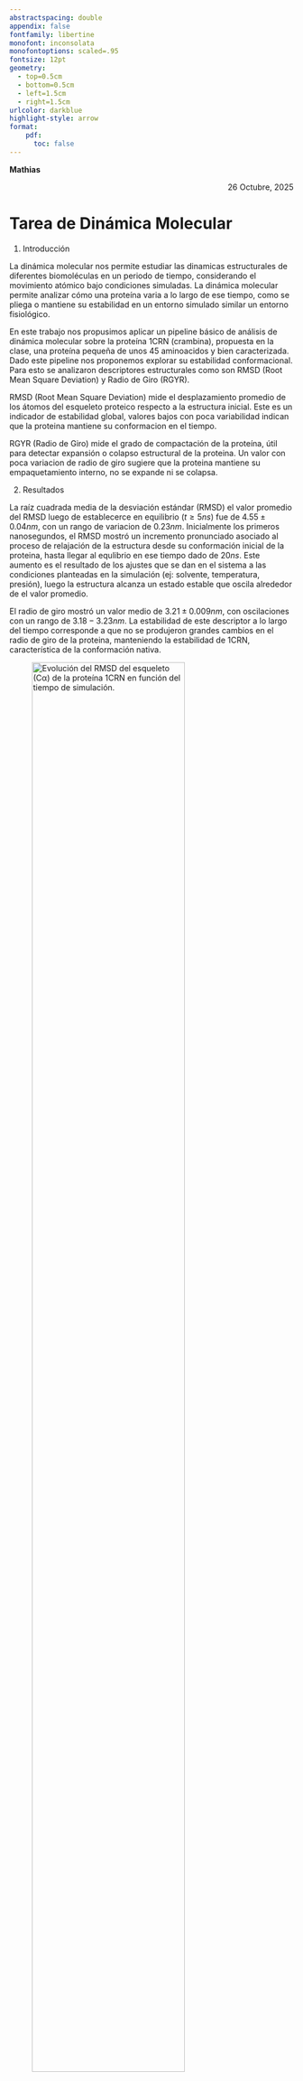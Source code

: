 ```yaml
---
abstractspacing: double
appendix: false
fontfamily: libertine
monofont: inconsolata
monofontoptions: scaled=.95
fontsize: 12pt
geometry: 
  - top=0.5cm
  - bottom=0.5cm
  - left=1.5cm
  - right=1.5cm
urlcolor: darkblue
highlight-style: arrow
format: 
    pdf:
      toc: false
---
```


<div style="text-align: left;">
**Mathias**
</div>
<div style="text-align: right;">
26 Octubre, 2025
</div>

# Tarea de Dinámica Molecular

1. Introducción

La dinámica molecular nos permite estudiar las dinamicas estructurales de diferentes biomoléculas en un periodo de tiempo, considerando el movimiento atómico bajo condiciones simuladas. La dinámica molecular permite analizar cómo una proteína varia a lo largo de ese tiempo, como se pliega o mantiene su estabilidad en un entorno simulado similar un entorno fisiológico.

En este trabajo nos propusimos aplicar un pipeline básico de análisis de dinámica molecular sobre la proteína 1CRN (crambina), propuesta en la clase, una proteína pequeña de unos 45 aminoacidos y bien caracterizada. Dado este pipeline nos proponemos explorar su estabilidad conformacional. Para esto se analizaron descriptores estructurales como son RMSD (Root Mean Square Deviation) y Radio de Giro (RGYR).

RMSD (Root Mean Square Deviation) mide el desplazamiento promedio de los átomos del esqueleto proteico respecto a la estructura inicial. Este es un indicador de estabilidad global, valores bajos con poca variabilidad indican que la proteina mantiene su conformacion en el tiempo.

RGYR (Radio de Giro) mide el grado de compactación de la proteína, útil para detectar expansión o colapso estructural de la proteina. Un valor con poca variacion de radio de giro sugiere que la proteina mantiene su empaquetamiento interno, no se expande ni se colapsa.

2. Resultados

La raíz cuadrada media de la desviación estándar (RMSD) el valor promedio del RMSD luego de establecerce en equilibrio $(t \geq 5 ns)$ fue de $4.55 \pm 0.04 nm$, con un rango de variacion de $0.23 nm$. Inicialmente los primeros nanosegundos, el RMSD mostró un incremento pronunciado asociado al proceso de relajación de la estructura desde su conformación inicial de la proteina, hasta llegar al equlibrio en ese tiempo dado de  $20 ns$. Este aumento es el resultado de los ajustes que se dan en el sistema a las condiciones planteadas en la simulación (ej: solvente, temperatura, presión), luego la estructura alcanza un estado estable que oscila alrededor de el valor promedio.

El radio de giro mostró un valor medio de $3.21 \pm 0.009 nm$, con oscilaciones con un rango de $3.18 - 3.23 nm$. La estabilidad de este descriptor a lo largo del tiempo corresponde a que no se produjeron grandes cambios en el radio de giro de la proteina, manteniendo la estabilidad de 1CRN, característica de la conformación nativa.

![Evolución del RMSD del esqueleto (Cα) de la proteína 1CRN en función del tiempo de simulación.](../../Descargas/rmsd_plot.png){#fig-rmsd width="80%" fig-align="center" fig-pos="H"}

![Variación del radio de giro (RGYR) de la proteína 1CRN a lo largo del tiempo.](../../Descargas/rgyr_plot.png){#fig-rmsd width="80%" fig-align="center" fig-pos="H"}


3. Discusión y Conclusiones

Discusión

El conjunto de resultados indica que, luego de una fase inicial de ajuste estructural, se muestra una gran estabilidad conformacional de la proteína 1CRN a lo largo de la simulación. El RMSD constante y el radio de giro estable reflejan que el sistema alcanzó un equilibrio conformacional y no presenta indicios de 
desequilibrio en el tiempo evaluado. Sin embargo, debemos aumentar los tiempos de simulacion para verificar que no se esperan grandes cambios estructurales.

Estos patrones son consistentes con la naturaleza altamente estable de la crambina, cuya red de enlaces disulfuro contribuye a mantener su estructura nativa.

Conclusión

Los análisis de RMSD y RGYR muestran que la proteína simulada mantiene una estructura compacta y estable a lo largo de la trayectoria de DM.
Las variaciones observadas son pequeñas y consistentes con un sistema que ha alcanzado su equilibrio, lo cual respalda la validez de la simulación y la estabilidad del modelo.
